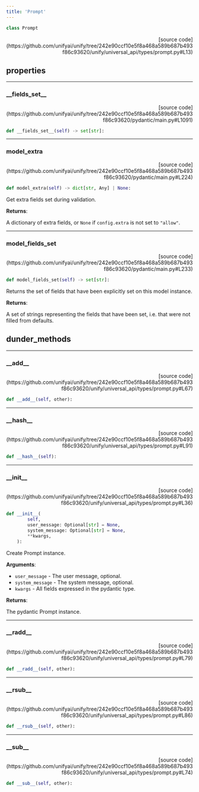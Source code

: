 ```yaml
---
title: 'Prompt'
---
```


```python
class Prompt
```

<p align="right">[source code](https://github.com/unifyai/unify/tree/242e90ccf10e5f8a468a589b687b493f86c93620/unify/universal_api/types/prompt.py#L13)</p>



## properties

---

### \_\_fields\_set\_\_

<p align="right">[source code](https://github.com/unifyai/unify/tree/242e90ccf10e5f8a468a589b687b493f86c93620/pydantic/main.py#L1091)</p>

```python
def __fields_set__(self) -> set[str]:
```



---

### model\_extra

<p align="right">[source code](https://github.com/unifyai/unify/tree/242e90ccf10e5f8a468a589b687b493f86c93620/pydantic/main.py#L224)</p>

```python
def model_extra(self) -> dict[str, Any] | None:
```

Get extra fields set during validation.

**Returns**:

A dictionary of extra fields, or `None` if `config.extra` is not set to `"allow"`.

---

### model\_fields\_set

<p align="right">[source code](https://github.com/unifyai/unify/tree/242e90ccf10e5f8a468a589b687b493f86c93620/pydantic/main.py#L233)</p>

```python
def model_fields_set(self) -> set[str]:
```

Returns the set of fields that have been explicitly set on this model instance.

**Returns**:

A set of strings representing the fields that have been set,
i.e. that were not filled from defaults.

## dunder_methods

---

### \_\_add\_\_

<p align="right">[source code](https://github.com/unifyai/unify/tree/242e90ccf10e5f8a468a589b687b493f86c93620/unify/universal_api/types/prompt.py#L67)</p>

```python
def __add__(self, other):
```



---

### \_\_hash\_\_

<p align="right">[source code](https://github.com/unifyai/unify/tree/242e90ccf10e5f8a468a589b687b493f86c93620/unify/universal_api/types/prompt.py#L91)</p>

```python
def __hash__(self):
```



---

### \_\_init\_\_

<p align="right">[source code](https://github.com/unifyai/unify/tree/242e90ccf10e5f8a468a589b687b493f86c93620/unify/universal_api/types/prompt.py#L36)</p>

```python
def __init__(
        self,
        user_message: Optional[str] = None,
        system_message: Optional[str] = None,
        **kwargs,
    ):
```

Create Prompt instance.

**Arguments**:

- `user_message` - The user message, optional.
- `system_message` - The system message, optional.
- `kwargs` - All fields expressed in the pydantic type.



**Returns**:

The pydantic Prompt instance.

---

### \_\_radd\_\_

<p align="right">[source code](https://github.com/unifyai/unify/tree/242e90ccf10e5f8a468a589b687b493f86c93620/unify/universal_api/types/prompt.py#L79)</p>

```python
def __radd__(self, other):
```



---

### \_\_rsub\_\_

<p align="right">[source code](https://github.com/unifyai/unify/tree/242e90ccf10e5f8a468a589b687b493f86c93620/unify/universal_api/types/prompt.py#L86)</p>

```python
def __rsub__(self, other):
```



---

### \_\_sub\_\_

<p align="right">[source code](https://github.com/unifyai/unify/tree/242e90ccf10e5f8a468a589b687b493f86c93620/unify/universal_api/types/prompt.py#L74)</p>

```python
def __sub__(self, other):
```

